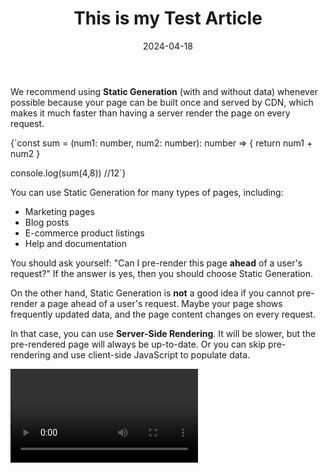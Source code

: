 ---
title: 'This is my Test Article'
date: '2024-04-18'
summary: 'lorem ipsum dolor sit amet consectetur adipiscing elit sed do eiusmod tempor incididunt ut labore et dolore magna aliqua. Ut enim ad minim veniam quis.'
---

We recommend using **Static Generation** (with and without data) whenever possible because your page can be built once and served by CDN, which makes it much faster than having a server render the page on every request.

<CodeBlock language="ts">
{`const sum = (num1: number, num2: number): number => {
    return num1 + num2
}

console.log(sum(4,8)) //12`}
</CodeBlock>

<CustomImage src="https://raw.githubusercontent.com/JackMartinDev/blog-posts/main/images/test.jpg" alt="Test image" />

You can use Static Generation for many types of pages, including:

- Marketing pages
- Blog posts
- E-commerce product listings
- Help and documentation

You should ask yourself: "Can I pre-render this page **ahead** of a user's request?" If the answer is yes, then you should choose Static Generation.

On the other hand, Static Generation is **not** a good idea if you cannot pre-render a page ahead of a user's request. Maybe your page shows frequently updated data, and the page content changes on every request.

In that case, you can use **Server-Side Rendering**. It will be slower, but the pre-rendered page will always be up-to-date. Or you can skip pre-rendering and use client-side JavaScript to populate data.

<Video id="6h649f2fB9Q" />

